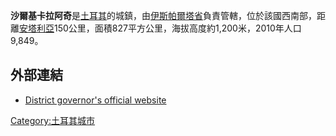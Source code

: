 '''沙爾基卡拉阿奇'''是[[土耳其|土耳其]]的城鎮，由[[伊斯帕爾塔省|伊斯帕爾塔省]]負責管轄，位於該國西南部，距離[[安塔利亞|安塔利亞]]150公里，面積827平方公里，海拔高度約1,200米，2010年人口9,849。

==外部連結==
* [http://www.sarkikaraagac.gov.tr/ District governor's official website] {{Wayback|url=http://www.sarkikaraagac.gov.tr/ |date=20120210200903 }} {{tr icon}}

{{coord|38|04|N|31|22|E|region:TR_type:city|display=title}}

{{Turkey-geo-stub}}
[[Category:土耳其城市|Category:土耳其城市]]